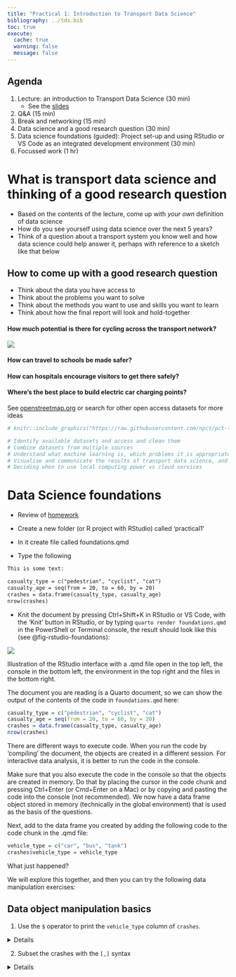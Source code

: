 ```yaml
---
title: "Practical 1: Introduction to Transport Data Science"
bibliography: ../tds.bib
toc: true
execute: 
  cache: true
  warning: false
  message: false
---
```


## Agenda {.unnumbered}

1.  Lecture: an introduction to Transport Data Science (30 min)
    -   See the [slides](slides.html)
2.  Q&A (15 min) <!-- - Introduction to the module and team - 30 min
        Each person to say  1) their name and where they are based 2) why they took the module and 3) their level of knowledge of coding. -->
3.  Break and networking (15 min) <!-- 3. Practical (2 hrs) -->
4.  Data science and a good research question (30 min)
5.  Data science foundations (guided): Project set-up and using RStudio or VS Code as an integrated development environment (30 min)
6.  Focussed work (1 hr)
        <!-- 1. Bonus: Work through [Chapter 5](https://r4ds.had.co.nz/transform.html#filter-rows-with-filter) of R for Data Science -->

# What is transport data science and thinking of a good research question {.unnumbered}

-   Based on the contents of the lecture, come up with *your own* definition of data science
-   How do you see yourself using data science over the next 5 years?
-   Think of a question about a transport system you know well and how data science could help answer it, perhaps with reference to a sketch like that below

## How to come up with a good research question {.unnumbered}

-   Think about the data you have access to
-   Think about the problems you want to solve
-   Think about the methods you want to use and skills you want to learn
-   Think about how the final report will look and hold-together

#### How much potential is there for cycling across the transport network? {.unnumbered}

![](https://user-images.githubusercontent.com/1825120/127524923-7d9f5511-84a6-430b-8de9-a603a5524f39.png)

#### How can travel to schools be made safer? {.unnumbered}

#### How can hospitals encourage visitors to get there safely? {.unnumbered}

#### Where's the best place to build electric car charging points? {.unnumbered}

See [openstreetmap.org](https://www.openstreetmap.org/#map=19/53.80689/-1.55637) or search for other open access datasets for more ideas

<!-- 2. Work through the transport chapter of Geocomputation with R: https://r.geocompx.org/transport.html -->

<!-- See https://github.com/ITSLeeds/TDS/blob/master/practicals/2-software.md -->

<!-- - In terms of future work in an evolving job market? -->

<!-- - In terms of the kinds of problems you want to solve? -->

<!-- ## Sketching research methods (in groups of 2-4, 30 minutes) -->

<!-- Starting with the 1000 'desire lines' dataset of Leeds, sketch-out some research ideas that cover -->

<!-- 1) Hypotheses: generate two hypotheses that are falsifiable and 2 hypotheses that are not falsifiable -->

<!-- 2) Input data: draw schematic representations of additional datasets that you could use alongside the desire lines dataset, with at least one at each of these levels: -->

<!-- - Zones -->

<!-- - Points -->

<!-- - Routes -->

<!-- - Route networks -->

<!-- - Individual -->

<!-- What temporal and spatial resolution could each one have? -->

<!-- 3) Methods: using a flow diagram (e.g. as shown below) -->

```r
# knitr::include_graphics("https://raw.githubusercontent.com/npct/pct-team/master/flow-model/flow-diag2.png")
```

<!-- ## Practical, group computer task (30 minutes) -->

<!-- Create a github account (all). See: https://github.com -->

<!-- Building on the follow code chunk (but with no copy-and-pasting), create a data frame that contains the names, coffee habits and like/dislike of bus travel for everyone in your group (just 1 computer per group): -->

<!-- ```{r} -->

<!-- person_name = c( -->

<!--   "robin", -->

<!--   "malcolm", -->

<!--   "richard" -->

<!-- ) -->

<!-- n_coffee = c( -->

<!--   5, -->

<!--   1, -->

<!--   0 -->

<!-- ) -->

<!-- like_bus_travel = c( -->

<!--   TRUE, -->

<!--   FALSE, -->

<!--   TRUE -->

<!-- ) -->

<!-- personal_data = data.frame(person_name, n_coffee, like_bus_travel) -->

<!-- personal_data -->

<!-- ``` -->

<!-- When you are complete, add your code to https://github.com/ITSLeeds/TDS/blob/master/code-r/01-person-data.R -->

<!-- ## Learning outcomes -->

```r
# Identify available datasets and access and clean them
# Combine datasets from multiple sources
# Understand what machine learning is, which problems it is appropriate for compared with traditional statistical approaches, and how to implement machine learning techniques
# Visualise and communicate the results of transport data science, and know about setting-up interactive web applications
# Deciding when to use local computing power vs cloud services
```

<!-- - Articulate the relevance and limitations of data-centric analysis applied to transport problems, compared with other methods -->

# Data Science foundations

-   Review of [homework](../d1/)

-   Create a new folder (or R project with RStudio) called 'practical1'

-   In it create file called foundations.qmd

-   Type the following

```html

This is some text:

casualty_type = c("pedestrian", "cyclist", "cat")
casualty_age = seq(from = 20, to = 60, by = 20)
crashes = data.frame(casualty_type, casualty_age)
nrow(crashes)

```

-   Knit the document by pressing Ctrl+Shift+K in RStudio or VS Code, with the 'Knit' button in RStudio, or by typing `quarto render foundations.qmd` in the PowerShell or Terminal console, the result should look like this (see @fig-rstudio-foundations):

::: {#fig-rstudio-foundations}

![](images/rstudio-foundations.png)

Illustration of the RStudio interface with a .qmd file open in the top left, the console in the bottom left, the environment in the top right and the files in the bottom right.

:::

The document you are reading is a Quarto document, so we can show the output of the contents of the code in `foundations.qmd` here:

```r
casualty_type = c("pedestrian", "cyclist", "cat")
casualty_age = seq(from = 20, to = 60, by = 20)
crashes = data.frame(casualty_type, casualty_age)
nrow(crashes)
```

There are different ways to execute code.
When you run the code by 'compiling' the document, the objects are created in a different session.
For interactive data analysis, it is better to run the code in the console.

Make sure that you also execute the code in the console so that the objects are created in memory.
Do that by placing the cursor in the code chunk and pressing Ctrl+Enter (or Cmd+Enter on a Mac) or by copying and pasting the code into the console (not recommended).
We now have a data frame object stored in memory (technically in the global environment) that is used as the basis of the questions.

Next, add to the data frame you created by adding the following code to the code chunk in the .qmd file:

```r
vehicle_type = c("car", "bus", "tank")
crashes$vehicle_type = vehicle_type
```

What just happened?

We will explore this together, and then you can try the following data manipulation exercises:

## Data object manipulation basics

1.  Use the `$` operator to print the `vehicle_type` column of `crashes`.

<details>

In R the `$` symbol is used to refer to elemements of a list.
So the answer is simply:

```r
crashes$vehicle_type
```

</details>

2.  Subset the crashes with the `[,]` syntax

<details>

Try out different combinations on the dataframe `crashes` to see what happens.
For example, try:

```r
crashes[1,]
crashes[,1]
crashes[1,1]
```

3.  Subset the object with the `[[` syntax.

<details>

The `[[` operator is used to extract elements from a list.
Try:

```r
crashes[[1]]
crashes[[2]]
```

</details>

4.  **Bonus**: what is the `class()` of the objects created by each of the previous exercises?

-   Explore how many R classes you can find

5.  **Bonus** (advanced): reproduce the above with Python using the `pandas` or `polars` package

## Data science on real data

To get some larger datasets, try the following (from Chapter 8 of RSRR)

::: {.panel-tabset group="language"}
## R

```r
remotes::install_cran("stats19")
library(stats19)
ac = get_stats19(year = 2020, type = "collision")
ca = get_stats19(year = 2020, type = "cas")
ve = get_stats19(year = 2020, type = "veh")
# population hurt by road traffic collisions in 2020:
(nrow(ca) / 67e6) * 100
```

## Python

Challenge: reproduce the above code in Python using the `pystats19` package

``` python
# Install the package, e.g. with pip
!pip install pystats19
import pystats19
# See the documentation at https://github.com/Mayazure/py-stats19
```
:::

Let's go through these exercises together:

1.  Subset the `casualty_age` object using the inequality (`<`) so that only elements less than 50 are returned.
2.  Subset the `crashes` data frame so that only tanks are returned using the `==` operator.
3.  **Bonus**: assign the age of all tanks to 61.

-   Try running the subsetting code on a larger dataset, e.g. the `ac` object created previously

1.  Coerce the `vehicle_type` column of `crashes` to the class `character`.
2.  Coerce the `crashes` object into a matrix. What happened to the values?
3.  **Bonus:** What is the difference between the output of `summary()` on `character` and `factor` variables?

-   We'll explore this together

# Self-study practical (1 hr)

**Read and try to complete the exercises in Chapters 1 to 5 of the book [Reproducible Road Safety Research with R](https://itsleeds.github.io/rrsrr/).**

It assumes that you have recently updated R and RStudio on your computer.
For details on installing packages see [here](https://docs.ropensci.org/stats19/articles/stats19-training-setup.html).

```{=html}
<!-- ## Tidyverse

-   Work through Chapter 5 starting with the following code: -->
```

<!-- library(tidyverse) # Load the package -->

## Bonus: data science and transport

- Work through [Chapter 13](https://r.geocompx.org/transport.html) of the book Geocomputation with R, taking care to ask questions about any aspects that you don't understand (your homework will be to complete and make notes on the chapter, including reproducible code).

# Homework

- Reproduce the code I wrote during this session, e.g. by copy-pasting this code into the console or source editor of RStudio: [github.com/github.com/itsleeds/tds/blob/main/p1/p1project/foundations.qmd](https://github.com/itsleeds/tds/blob/main/p1/p1project/foundations.qmd)
  - See the raw file at [github.com/itsleeds/tds/raw/refs/heads/main/p1/p1project/foundations.qmd](https://github.com/itsleeds/tds/raw/refs/heads/main/p1/p1project/foundations.qmd)
  - See the rendered result at [itsleeds.github.io/tds/p1/p1project/foundations.html](https://itsleeds.github.io/tds/p1/p1project/foundations.html)

-   Work through [Chapter 13](https://r.geocompx.org/transport.html) of the Geocomputation with R book. Make notes in a .qmd file that you can bring to the class to show colleagues and the instructor next week.

-   Think of a research question that you could answer with data science, and write it down in a .qmd file. Include a sketch of the data you would need to answer the question.

-   Sign-up to the Cadence platform as outlined at [itsleeds.github.io/tds/p2/#the-cadence-platform](https://itsleeds.github.io/tds/p2/#the-cadence-platform)